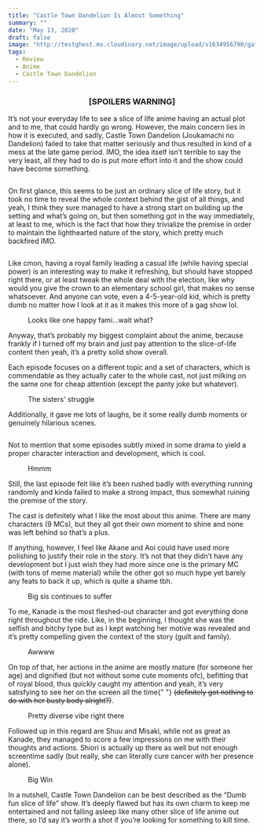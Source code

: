 ```yaml
---
title: "Castle Town Dandelion Is Almost Something"
summary: ""
date: "May 13, 2020"
draft: false
image: "http://testghost.mo.cloudinary.net/image/upload/v1634956790/gaftonosh/2021/10/2020-05-13_12_39_49-greenshot-1.webp"
tags:
  - Review
  - Anime
  - Castle Town Dandelion
---
```


<div className="richtext pb-8">
  <center>
    <h3>
      <b>[SPOILERS WARNING]</b>
    </h3>
  </center>
  <p>
    It’s not your everyday life to see a slice of life anime having an actual
    plot and to me, that could hardly go wrong. However, the main concern lies
    in how it is executed, and sadly, Castle Town Dandelion (Joukamachi no
    Dandelion) failed to take that matter seriously and thus resulted in kind of
    a mess at the late game period. IMO, the idea itself isn’t terrible to say
    the very least, all they had to do is put more effort into it and the show
    could have become something.
  </p>
  <figure className="kg-card kg-image-card">
    <img
      src="http://testghost.mo.cloudinary.net/image/upload/q_80/v1/gaftonosh/2021/10/2020-05-11-11_09_31-greenshot.webp"
      alt=""
      height={576}
      loading="lazy"
      width={1024}
      className="kg-image hoverZoomLink"
    />
  </figure>
  <p>
    On first glance, this seems to be just an ordinary slice of life story, but
    it took no time to reveal the whole context behind the gist of all things,
    and yeah, I think they sure managed to have a strong start on building up
    the setting and what’s going on, but then something got in the way
    immediately, at least to me, which is the fact that how they trivialize the
    premise in order to maintain the lighthearted nature of the story, which
    pretty much backfired IMO.
  </p>
  <figure className="kg-card kg-image-card">
    <img
      src="http://testghost.mo.cloudinary.net/image/upload/q_80/v1/gaftonosh/2021/10/2020-05-12-20_40_59-greenshot.webp"
      alt=""
      height={540}
      loading="lazy"
      width={960}
      className="kg-image hoverZoomLink"
    />
  </figure>
  <p>
    Like cmon, having a royal family leading a casual life (while having special
    power) is an interesting way to make it refreshing, but should have stopped
    right there, or at least tweak the whole deal with the election, like why
    would you give the crown to an elementary school girl, that makes no sense
    whatsoever. And anyone can vote, even a 4-5-year-old kid, which is pretty
    dumb no matter how I look at it as it makes this more of a gag show lol.
  </p>
  <figure className="kg-card kg-width-wide kg-card-hascaption kg-gallery-card">
    <div className="kg-gallery-container">
      <div className="kg-gallery-row">
        <div className="kg-gallery-image">
          <img
            src="http://testghost.mo.cloudinary.net/image/upload/q_80/v1/gaftonosh/2021/10/2020-05-11-11_32_35-greenshot.webp"
            alt=""
            height={540}
            loading="lazy"
            width={960}
            className="hoverZoomLink"
          />
        </div>
        <div className="kg-gallery-image">
          <img
            src="http://testghost.mo.cloudinary.net/image/upload/q_80/v1/gaftonosh/2021/10/2020-05-11-11_06_06-greenshot.webp"
            alt=""
            height={540}
            loading="lazy"
            width={960}
            className="hoverZoomLink"
          />
        </div>
      </div>
    </div>
    <figcaption>Looks like one happy fami...wait what?</figcaption>
  </figure>
  <p>
    Anyway, that’s probably my biggest complaint about the anime, because
    frankly if I turned off my brain and just pay attention to the slice-of-life
    content then yeah, it’s a pretty solid show overall.
  </p>
  <p>
    Each episode focuses on a different topic and a set of characters, which is
    commendable as they actually cater to the whole cast, not just milking on
    the same one for cheap attention (except the panty joke but whatever).
  </p>
  <figure className="kg-card kg-width-wide kg-card-hascaption kg-gallery-card">
    <div className="kg-gallery-container">
      <div className="kg-gallery-row">
        <div className="kg-gallery-image">
          <img
            src="http://testghost.mo.cloudinary.net/image/upload/q_80/v1/gaftonosh/2021/10/2020-05-12-16_35_10-greenshot.webp"
            alt=""
            height={540}
            loading="lazy"
            width={960}
            className="hoverZoomLink"
          />
        </div>
        <div className="kg-gallery-image">
          <img
            src="http://testghost.mo.cloudinary.net/image/upload/q_80/v1/gaftonosh/2021/10/2020-05-12-17_01_05-greenshot.webp"
            alt=""
            height={540}
            loading="lazy"
            width={960}
            className="hoverZoomLink"
          />
        </div>
      </div>
    </div>
    <figcaption>The sisters' struggle</figcaption>
  </figure>
  <p>
    Additionally, it gave me lots of laughs, be it some really dumb moments or
    genuinely hilarious scenes.
  </p>
  <figure className="kg-card kg-width-wide kg-gallery-card">
    <div className="kg-gallery-container">
      <div className="kg-gallery-row">
        <div className="kg-gallery-image">
          <img
            src="http://testghost.mo.cloudinary.net/image/upload/q_80/v1/gaftonosh/2021/10/2020-05-12-17_04_19-greenshot.webp"
            alt=""
            height={540}
            loading="lazy"
            width={960}
            className="hoverZoomLink"
          />
        </div>
        <div className="kg-gallery-image">
          <img
            src="http://testghost.mo.cloudinary.net/image/upload/q_80/v1/gaftonosh/2021/10/2020-05-12-16_16_30-greenshot.webp"
            alt=""
            height={540}
            loading="lazy"
            width={960}
            className="hoverZoomLink"
          />
        </div>
        <div className="kg-gallery-image">
          <img
            src="http://testghost.mo.cloudinary.net/image/upload/q_80/v1/gaftonosh/2021/10/2020-05-12-21_17_38-greenshot.webp"
            alt=""
            height={540}
            loading="lazy"
            width={960}
            className="hoverZoomLink"
          />
        </div>
      </div>
    </div>
  </figure>
  <p>
    Not to mention that some episodes subtly mixed in some drama to yield a
    proper character interaction and development, which is cool.
  </p>
  <figure className="kg-card kg-width-wide kg-card-hascaption kg-gallery-card">
    <div className="kg-gallery-container">
      <div className="kg-gallery-row">
        <div className="kg-gallery-image">
          <img
            src="http://testghost.mo.cloudinary.net/image/upload/q_80/v1/gaftonosh/2021/10/2020-05-12-22_16_44-greenshot.webp"
            alt=""
            height={393}
            loading="lazy"
            width={700}
            className="hoverZoomLink"
          />
        </div>
        <div className="kg-gallery-image">
          <img
            src="http://testghost.mo.cloudinary.net/image/upload/q_80/v1/gaftonosh/2021/10/2020-05-12-21_41_23-greenshot.webp"
            alt=""
            height={393}
            loading="lazy"
            width={700}
            className="hoverZoomLink"
          />
        </div>
      </div>
    </div>
    <figcaption>Hmmm</figcaption>
  </figure>
  <p>
    Still, the last episode felt like it’s been rushed badly with everything
    running randomly and kinda failed to make a strong impact, thus somewhat
    ruining the premise of the story.
  </p>
  <p>
    The cast is definitely what I like the most about this anime. There are many
    characters (9 MCs), but they all got their own moment to shine and none was
    left behind so that’s a plus.
  </p>
  <p>
    If anything, however, I feel like Akane and Aoi could have used more
    polishing to justify their role in the story. It’s not that they didn’t have
    any development but I just wish they had more since one is the primary MC
    (with tons of meme material) while the other got so much hype yet barely any
    feats to back it up, which is quite a shame tbh.
  </p>
  <figure className="kg-card kg-width-wide kg-card-hascaption kg-gallery-card">
    <div className="kg-gallery-container">
      <div className="kg-gallery-row">
        <div className="kg-gallery-image">
          <img
            src="http://testghost.mo.cloudinary.net/image/upload/q_80/v1/gaftonosh/2021/10/2020-05-11-11_27_31-greenshot.webp"
            alt=""
            height={540}
            loading="lazy"
            width={960}
            className="hoverZoomLink"
          />
        </div>
        <div className="kg-gallery-image">
          <img
            src="http://testghost.mo.cloudinary.net/image/upload/q_80/v1/gaftonosh/2021/10/2020-05-12-21_45_56-greenshot.webp"
            alt=""
            height={540}
            loading="lazy"
            width={960}
            className="hoverZoomLink"
          />
        </div>
      </div>
    </div>
    <figcaption>Big sis continues to suffer</figcaption>
  </figure>
  <p>
    To me, Kanade is the most fleshed-out character and got everything done
    right throughout the ride. Like, in the beginning, I thought she was the
    selfish and bitchy type but as I kept watching her motive was revealed and
    it’s pretty compelling given the context of the story (guilt and family).
  </p>
  <figure className="kg-card kg-width-wide kg-card-hascaption kg-gallery-card">
    <div className="kg-gallery-container">
      <div className="kg-gallery-row">
        <div className="kg-gallery-image">
          <img
            src="http://testghost.mo.cloudinary.net/image/upload/q_80/v1/gaftonosh/2021/10/2020-05-12-13_01_27-greenshot.webp"
            alt=""
            height={393}
            loading="lazy"
            width={700}
            className="hoverZoomLink"
          />
        </div>
        <div className="kg-gallery-image">
          <img
            src="http://testghost.mo.cloudinary.net/image/upload/q_80/v1/gaftonosh/2021/10/2020-05-12-13_04_16-greenshot-1.webp"
            alt=""
            height={540}
            loading="lazy"
            width={960}
            className="hoverZoomLink"
          />
        </div>
        <div className="kg-gallery-image">
          <img
            src="http://testghost.mo.cloudinary.net/image/upload/q_80/v1/gaftonosh/2021/10/2020-05-12-16_47_18-greenshot.webp"
            alt=""
            height={393}
            loading="lazy"
            width={700}
            className="hoverZoomLink"
          />
        </div>
      </div>
    </div>
    <figcaption>Awwww</figcaption>
  </figure>
  <p>
    On top of that, her actions in the anime are mostly mature (for someone her
    age) and dignified (but not without some cute moments ofc), befitting that
    of royal blood, thus quickly caught my attention and yeah, it’s very
    satisfying to see her on the screen all the time{" "}
    <s>(definitely got nothing to do with her busty body alright?)</s>.
  </p>
  <figure className="kg-card kg-width-wide kg-card-hascaption kg-gallery-card">
    <div className="kg-gallery-container">
      <div className="kg-gallery-row">
        <div className="kg-gallery-image">
          <img
            src="http://testghost.mo.cloudinary.net/image/upload/q_80/v1/gaftonosh/2021/10/2020-05-12-13_07_26-greenshot.webp"
            alt=""
            height={393}
            loading="lazy"
            width={700}
            className="hoverZoomLink"
          />
        </div>
        <div className="kg-gallery-image">
          <img
            src="http://testghost.mo.cloudinary.net/image/upload/q_80/v1/gaftonosh/2021/10/2020-05-12-13_04_01-greenshot.webp"
            alt=""
            height={393}
            loading="lazy"
            width={700}
            className="hoverZoomLink"
          />
        </div>
      </div>
    </div>
    <figcaption>Pretty diverse vibe right there</figcaption>
  </figure>
  <p>
    Followed up in this regard are Shuu and Misaki, while not as great as
    Kanade, they managed to score a few impressions on me with their thoughts
    and actions. Shiori is actually up there as well but not enough screentime
    sadly (but really, she can literally cure cancer with her presence alone).
  </p>
  <figure className="kg-card kg-width-wide kg-card-hascaption kg-image-card">
    <img
      src="http://testghost.mo.cloudinary.net/image/upload/q_80/v1/gaftonosh/2021/10/shiori_healing_akane.webp"
      alt=""
      height={281}
      loading="lazy"
      width={500}
      className="kg-image hoverZoomLink"
    />
    <figcaption>Big Win</figcaption>
  </figure>
  <p>
    In a nutshell, Castle Town Dandelion can be best described as the “Dumb fun
    slice of life” show. It’s deeply flawed but has its own charm to keep me
    entertained and not falling asleep like many other slice of life anime out
    there, so I’d say it’s worth a shot if you’re looking for something to kill
    time.
  </p>
</div>

